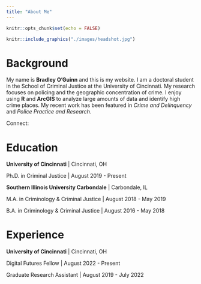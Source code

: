 ```yaml
---
title: "About Me"
---
```


```r
knitr::opts_chunk$set(echo = FALSE)
```

```r
knitr::include_graphics("./images/headshot.jpg")  
```

# Background

My name is **Bradley O'Guinn** and this is my website. I am a doctoral student in the School of Criminal Justice at the University of Cincinnati. My research focuses on policing and the geographic concentration of crime. I enjoy using **R** and **ArcGIS** to analyze large amounts of data and identify high crime places. My recent work has been featured in _Crime and Delinquency_ and _Police Practice and Research_. 

Connect:
<a href="mailto:bradoguinn@gmail.com" class="fa fa-envelope"></a>
<a href="https://twitter.com/bradoguinn" class="fa fa-twitter"></a>
<a href="https://www.linkedin.com/in/bradley-o-guinn-962420156/" class="fa fa-linkedin"></a>
<a href="https://scholar.google.com/citations?hl=en&user=daAaQDoAAAAJ" class="fa fa-book"></a>


# Education

**University of Cincinnati** | Cincinnati, OH

 Ph.D. in Criminal Justice | August 2019 - Present

**Southern Illinois University Carbondale** | Carbondale, IL

 M.A. in Criminology & Criminal Justice | August 2018 - May 2019

 B.A. in Criminology & Criminal Justice | August 2016 - May 2018

# Experience

**University of Cincinnati** | Cincinnati, OH

 Digital Futures Fellow | August 2022 - Present

 Graduate Research Assistant | August 2019 - July 2022









